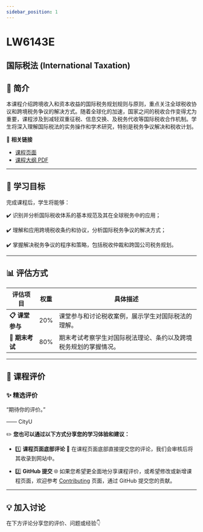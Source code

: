 ```yaml
---
sidebar_position: 1
---
```


# LW6143E
## 国际税法 (International Taxation)

## **📘 简介**
本课程介绍跨境收入和资本收益的国际税务规划规则与原则，重点关注全球税收协议和跨境税务争议的解决方式。随着全球化的加速，国家之间的税收合作变得尤为重要，课程涉及到减轻双重征税、信息交换、及税务代收等国际税收合作机制。学生将深入理解国际税法的实务操作和学术研究，特别是税务争议解决和税收计划。

🔗 **相关链接**
- [课程页面](https://www.cityu.edu.hk/catalogue/pg/202425/course/LW6143E.htm)
- [课程大纲 PDF](https://www.cityu.edu.hk/catalogue/pg/202425/course/LW6143E.pdf)

---

## **🎯 学习目标**

完成课程后，学生将能够：

✔️ 识别并分析国际税收体系的基本规范及其在全球税务中的应用；

✔️ 理解和应用跨境税收条约和协议，分析国际税务争议的解决方式；

✔️ 掌握解决税务争议的程序和策略，包括税收仲裁和跨国公司税务规划。

---

## **📊 评估方式**

| **评估项目**          | **权重** | **具体描述**                                                                                       |
|----------------------|---------|---------------------------------------------------------------------------------------------------|
| **📋 课堂参与**       | 20%     | 课堂参与和讨论税收案例，展示学生对国际税法的理解。                                               |
| **📂 期末考试**       | 80%     | 期末考试考察学生对国际税法理论、条约以及跨境税务规划的掌握情况。                                 |

---

## **💬 课程评价**

### ✨ **精选评价**
<div className={commentStyles.commentBox}>
    <p className={commentStyles.commentText}>
        “期待你的评价。”
    </p>
    <p className={commentStyles.commentAuthor}>—— CityU</p>
</div>

✏️ **您也可以通过以下方式分享您的学习体验和建议：**

- 1️⃣ **课程页面底部评论**
💬 在课程页面底部直接提交您的评论，我们会审核后将其收录到网站中。

- 2️⃣ **GitHub 提交**
🌐 如果您希望更全面地分享课程评价，或希望修改或新增课程页面，欢迎参考 [Contributing](https://penjc.github.io/CityU/contributing) 页面，通过 GitHub 提交您的贡献。

---

## **💡 加入讨论**

在下方评论分享您的评价、问题或经验👇
<Utterances />
